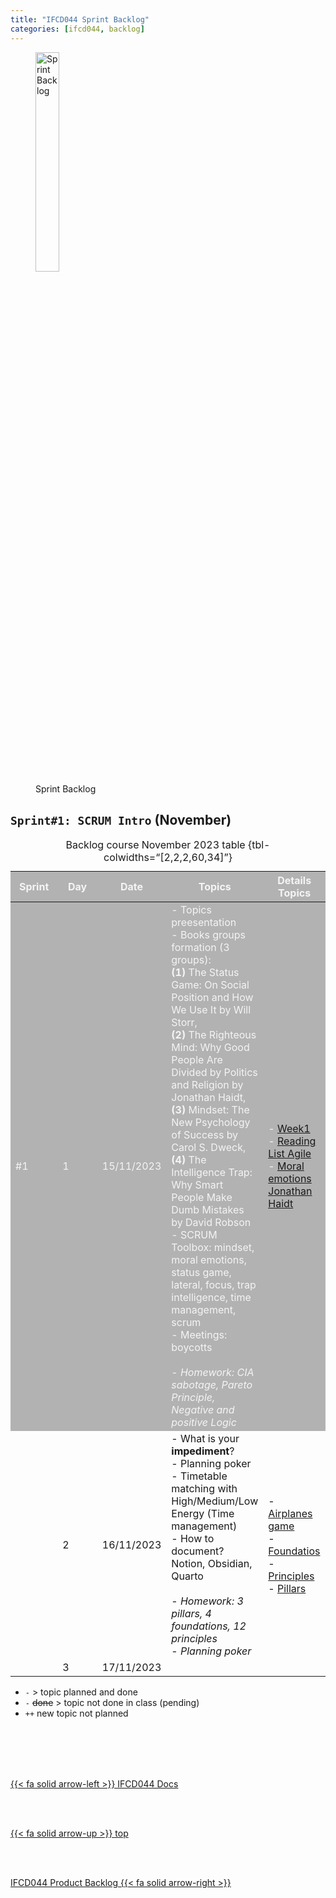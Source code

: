```yaml
---
title: "IFCD044 Sprint Backlog"
categories: [ifcd044, backlog]
---
```



<style>
tr:nth-child(1) {
  background-color: #b2b2b2!important;
  color: #f4f4f4!important;
}
</style>


![Sprint Backlog](/images/home/backlog.jpg){width="30%"}

## ``Sprint#1: SCRUM Intro`` (November)

::: {.column-page-right}
| Sprint | Day | Date | Topics |  Details Topics |
| -- | -- | -- | -- | -- |
| #1 | 1 | 15/11/2023 | - Topics preesentation </br> - Books groups formation (3 groups): </br> **(1)** The Status Game: On Social Position and How We Use It by Will Storr, </br> **(2)** The Righteous Mind: Why Good People Are Divided by Politics and Religion by Jonathan Haidt, </br> **(3)** Mindset: The New Psychology of Success by Carol S. Dweck, </br> **(4)** The Intelligence Trap: Why Smart People Make Dumb Mistakes by David Robson    </br> - SCRUM Toolbox: mindset, moral emotions, status game, lateral, focus, trap intelligence, time management, scrum   </br>  - Meetings: boycotts </br></br> - *Homework: CIA sabotage, Pareto Principle, Negative and positive Logic* <bbr> | - [Week1](https://albertprofe.dev/scrum/scrum-week1.html)  <br> - [Reading List Agile](https://albertprofe.dev/learning/learning-listing-card-books.html#category=agile) </br> - [Moral emotions Jonathan Haidt](https://en.wikipedia.org/wiki/Jonathan_Haidt)|
|  | 2 | 16/11/2023 | - What is your **impediment**? </br> - Planning poker </br>  - Timetable matching with High/Medium/Low Energy (Time management)  </br> - How to document? Notion, Obsidian, Quarto </br> </br> - *Homework: 3 pillars, 4 foundations, 12 principles*  </br>  - *Planning poker*   | - [Airplanes game](https://sites.google.com/view/gestioprojectes/llegir/setmana1/paper-games)  </br> - [Foundatios](https://albertprofe.dev/scrum/scrum-what-concepts.html#agile-manifesto-four-foundations)  </br> - [Principles](https://albertprofe.dev/scrum/scrum-what-agile-manifesto.html) </br> - [Pillars](https://www.atlassian.com/agile/project-management/3-pillars-scrum)  |
|  | 3 | 17/11/2023 |  |  |
: Backlog course November 2023 table {tbl-colwidths="[2,2,2,60,34]"}
:::

::: {.callout-note}
- `-` > topic planned and done
- `- ` <s>done</s> > topic not done in class (pending)
- `++` new topic not planned
:::




<!--- navLinks -->
<br><br>
<div class=row>
<br>
<div class='column left previous'>
<br>
[{{< fa solid arrow-left >}} IFCD044 Docs](/ifcd044/ifcd044.qmd)
<br>
</div>
<br>
<div class='column center'>
<br>
[{{< fa solid arrow-up >}} top](#top)
<br>
</div>
<br>
<div class='column right next'>
<br>
[IFCD044 Product Backlog  {{< fa solid arrow-right >}}](/ifcd044/ifcd044backlog-product.qmd)
<br>
</div>
<br>
</div>
